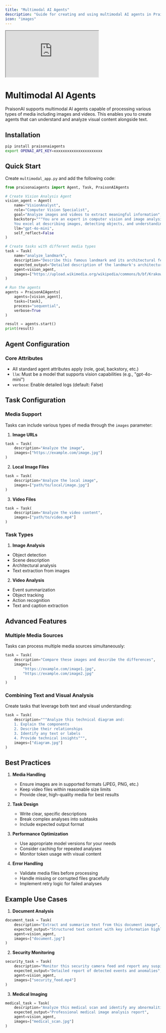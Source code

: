 ```yaml
---
title: "Multimodal AI Agents"
description: "Guide for creating and using multimodal AI agents in PraisonAI for processing images, videos, and other media types"
icon: "images"
---
```


<div className="relative w-full aspect-video">
  <iframe
    className="absolute top-0 left-0 w-full h-full"
    src="https://www.youtube.com/embed/hjAWmUT1qqY"
    title="YouTube video player"
    allow="accelerometer; autoplay; clipboard-write; encrypted-media; gyroscope; picture-in-picture"
    allowFullScreen
  ></iframe>
</div>

# Multimodal AI Agents

PraisonAI supports multimodal AI agents capable of processing various types of media including images and videos. This enables you to create agents that can understand and analyze visual content alongside text.

## Installation

```bash
pip install praisonaiagents
export OPENAI_API_KEY=xxxxxxxxxxxxxxxxxxxxxx
```

## Quick Start

Create `multimodal_app.py` and add the following code:

```python
from praisonaiagents import Agent, Task, PraisonAIAgents

# Create Vision Analysis Agent
vision_agent = Agent(
    name="VisionAnalyst",
    role="Computer Vision Specialist",
    goal="Analyze images and videos to extract meaningful information",
    backstory="""You are an expert in computer vision and image analysis.
    You excel at describing images, detecting objects, and understanding visual content.""",
    llm="gpt-4o-mini",
    self_reflect=False
)

# Create tasks with different media types
task = Task(
    name="analyze_landmark",
    description="Describe this famous landmark and its architectural features.",
    expected_output="Detailed description of the landmark's architecture and significance",
    agent=vision_agent,
    images=["https://upload.wikimedia.org/wikipedia/commons/b/bf/Krakow_-_Kosciol_Mariacki.jpg"]
)

# Run the agents
agents = PraisonAIAgents(
    agents=[vision_agent],
    tasks=[task],
    process="sequential",
    verbose=True
)

result = agents.start()
print(result)
```

## Agent Configuration

### Core Attributes
- All standard agent attributes apply (role, goal, backstory, etc.)
- `llm`: Must be a model that supports vision capabilities (e.g., "gpt-4o-mini")
- `verbose`: Enable detailed logs (default: False)

## Task Configuration

### Media Support
Tasks can include various types of media through the `images` parameter:

1. **Image URLs**
```python
task = Task(
    description="Analyze the image",
    images=["https://example.com/image.jpg"]
)
```

2. **Local Image Files**
```python
task = Task(
    description="Analyze the local image",
    images=["path/to/local/image.jpg"]
)
```

3. **Video Files**
```python
task = Task(
    description="Analyze the video content",
    images=["path/to/video.mp4"]
)
```

### Task Types

1. **Image Analysis**
- Object detection
- Scene description
- Architectural analysis
- Text extraction from images

2. **Video Analysis**
- Event summarization
- Object tracking
- Action recognition
- Text and caption extraction

## Advanced Features

### Multiple Media Sources
Tasks can process multiple media sources simultaneously:

```python
task = Task(
    description="Compare these images and describe the differences",
    images=[
        "https://example.com/image1.jpg",
        "https://example.com/image2.jpg"
    ]
)
```

### Combining Text and Visual Analysis
Create tasks that leverage both text and visual understanding:

```python
task = Task(
    description="""Analyze this technical diagram and:
    1. Explain the components
    2. Describe their relationships
    3. Identify any text or labels
    4. Provide technical insights""",
    images=["diagram.jpg"]
)
```

## Best Practices

1. **Media Handling**
   - Ensure images are in supported formats (JPEG, PNG, etc.)
   - Keep video files within reasonable size limits
   - Provide clear, high-quality media for best results

2. **Task Design**
   - Write clear, specific descriptions
   - Break complex analyses into subtasks
   - Include expected output format

3. **Performance Optimization**
   - Use appropriate model versions for your needs
   - Consider caching for repeated analyses
   - Monitor token usage with visual content

4. **Error Handling**
   - Validate media files before processing
   - Handle missing or corrupted files gracefully
   - Implement retry logic for failed analyses

## Example Use Cases

1. **Document Analysis**
```python
document_task = Task(
    description="Extract and summarize text from this document image",
    expected_output="Structured text content with key information highlighted",
    agent=vision_agent,
    images=["document.jpg"]
)
```

2. **Security Monitoring**
```python
security_task = Task(
    description="Monitor this security camera feed and report any suspicious activity",
    expected_output="Detailed report of detected events and anomalies",
    agent=vision_agent,
    images=["security_feed.mp4"]
)
```

3. **Medical Imaging**
```python
medical_task = Task(
    description="Analyze this medical scan and identify any abnormalities",
    expected_output="Professional medical image analysis report",
    agent=vision_agent,
    images=["medical_scan.jpg"]
)
``` 